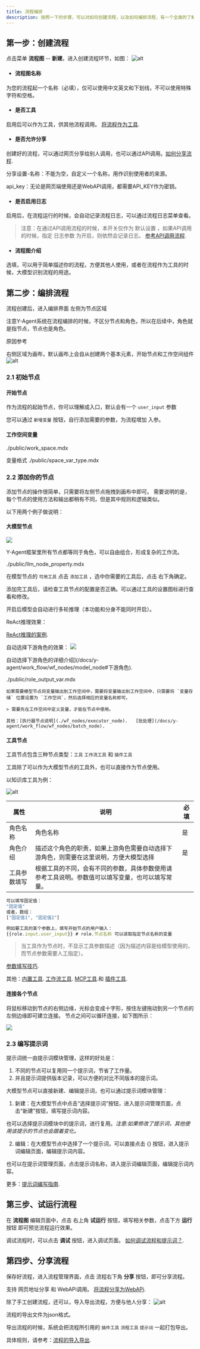```yaml
---
title: 流程编排
description: 按照一下的步骤，可以对如何创建流程，以及如何编排流程，有一个全面的了解。
---
```


## 第一步：创建流程

点击菜单 **流程图** -- **新建**，进入创建流程环节，如图：
![alt](./imgs/create_flow_dialog.png)

- #### 流程图名称

为您的流程起一个名称（必填），仅可以使用中文英文和下划线，不可以使用特殊字符和空格。
- #### 是否工具

启用后可以作为工具，供其他流程调用。 [将流程作为工具](/work_flow/wf_nodes/wf_tool_node).


- #### 是否允许分享
创建好的流程，可以通过网页分享给别人调用，也可以通过API调用。[如何分享流程](/docs/y-agent/work_flow/share_flow).

分享设置-名称：不能为空，自定义一个名称，用作识别使用者的来源。

api_key：无论是网页端使用还是WebAPI调用，都需要API_KEY作为密钥。

- #### 是否启用日志

启用后，在流程运行的时候，会自动记录流程日志，可以通过流程日志菜单查看。

> 注意：在通过API调用流程的时候，本开关仅作为 默认设置 ，如果API调用的时候，指定 日志参数 为开启，则依然会记录日志。
 [参考API调用流程](/docs/y-agent/work_flow/share_flow#通过代码调用流程).

- #### 流程图介绍

选填，可以用于简单描述你的流程，方便其他人使用，或者在流程作为工具的时候，大模型识别流程的用途。



## 第二步：编排流程

流程创建后，进入编排界面
左侧为节点区域

<Callout> 注意Y-Agent系统在流程编排的时候，不区分节点和角色，所以在后续中，角色就是指节点，节点也是角色。</Callout> 

原因参考

右侧区域为画布，默认画布上会自从创建两个基本元素，开始节点和工作空间组件
![alt](./imgs/work_flow_start_demo.png)

### 2.1 初始节点

#### 开始节点
作为流程的起始节点，你可以理解成入口，默认会有一个 `user_input` 参数

您可以通过 `新增变量` 按钮，自行添加需要的参数，为流程增加 入参。


#### 工作空间变量

<Accordions>
  <Accordion title="工作空间变量的详细说明">

<include>./public/work_space.mdx</include>

变量格式
<include>./public/space_var_type.mdx</include>

  </Accordion>
</Accordions>


### 2.2 添加你的节点
添加节点的操作很简单，只需要将左侧节点拖拽到画布中即可。
需要说明的是，每个节点的使用方法和输出都稍有不同，但是其中规则和逻辑类似。

以下用两个例子做说明：
#### 大模型节点

![](./imgs/big_model_node.png)

<Callout>Y-Agent框架里所有节点都等同于角色，可以自由组合，形成复杂的工作流。</Callout>

<Accordions>
  <Accordion title="大模型节点属性和填写说明">
  <include>./public/llm_node_property.mdx</include>

  </Accordion>
  
  <Accordion title="如何为大模型添加工具？">

在模型节点的 `可用工具` 点击 `添加工具` ，选中你需要的工具后，点击 右下角确定。

添加完工具后，请检查工具节点的配置是否正确。可以通过工具的设置图标进行查看和修改。

  </Accordion>
  
  <Accordion title="如何开启ReAct推理？">

开启后模型会自动进行多轮推理（本功能和分身不能同时开启）。

ReAct推理效果：

[ReAct推理的案例](/docs/y-agent/quick_start#例子4使用react).

  </Accordion>
  
  <Accordion title="如何开启自动选择下游角色？">

 
自动选择下游角色的效果：
![](./imgs/demo2-2.png)

自动选择下游角色的详细介绍](/docs/y-agent/work_flow/wf_nodes/model_node#下游角色).

  </Accordion>
  
  <Accordion title="角色自身如何输出变量？" id="role_output_var">

<include>./public/role_output_var.mdx</include>

  </Accordion>
  
  <Accordion title="如何输出变量到工作空间？">

    如果需要模型节点将变量输出到工作空间中，需要将变量输出到工作空间中，只需要将 `变量存储` 位置设置为 `工作空间`，然后选择相应的变量名称即可。

    > 需要先在工作空间中定义变量，才能在节点中使用。


  </Accordion>
</Accordions>

    其他：[执行器节点说明](./wf_nodes/executor_node).   [批处理](/docs/y-agent/work_flow/wf_nodes/batch_node).

#### 工具节点
工具节点包含三种节点类型：`工具` `工作流工具` 和 `插件工具`

工具除了可以作为大模型节点的工具外，也可以直接作为节点使用。

以知识库工具为例：

![alt](./imgs/kb_retriever_tool.png)


<Accordions>
  <Accordion title="工具节点的属性说明">

| 属性 | 说明 | 必填 |
| --- | --- | --- |
| 角色名称 | 角色名称 | 是 |
| 角色介绍 | 描述这个角色的职责，如果上游角色需要自动选择下游角色，则需要在这里说明，方便大模型选择 | 是 |
| 工具参数填写 | 根据工具的不同，会有不同的参数，具体参数使用请参考工具说明。参数值可以填写变量，也可以填写常量。 |   |

  </Accordion>
  
  <Accordion title="如何为工具节点添加参数？">

```js tab="填写固定参数"
可以填写固定值：
"固定值"
或者，数组：
["固定值1", "固定值2"]
```
```js tab="填写变量参数"
例如要工具的某个参数上，填写开始节点的用户输入：
{{role.input.user_input}} # role.节点名称 可以读取指定节点名称的变量
```

> 当工具作为节点时，不显示工具参数描述（因为描述内容是给模型使用的，而节点参数需要人工指定）。

[参数填写技巧](/docs/y-agent/work_flow/wf_nodes/tool_setting#填写参数值的具体说明).

  </Accordion>
</Accordions>


其他：[内置工具](/docs/y-agent/work_flow/wf_nodes/df_tool_node). [工作流工具](/docs/y-agent/work_flow/wf_nodes/wf_tool_node). 
[MCP工具](/docs/y-agent/work_flow/wf_nodes/mcp_tool_node).和 [插件工具](/docs/y-agent/work_flow/wf_nodes/webapi_tool_node).

#### 连接各个节点

将鼠标移动到节点的右侧边缘，光标会变成十字形，按住左键拖动到另一个节点的左侧边缘即可建立连接。
节点之间可以循环连接，如下图所示：

![](../../imgs/flow_chart.png)

### 2.3 编写提示词
提示词统一由提示词模块管理，这样的好处是：


1. 不同的节点可以复用同一个提示词，节省了工作量。
2. 并且提示词提供版本记录，可以方便的对比不同版本的提示词。


<Accordions>
  <Accordion title="新建 或者 编辑提示词">

大模型节点可以直接新建、编辑提示词，也可以通过提示词模块管理：

1. 新建：在大模型节点中点击“选择提示词”按钮，进入提示词管理页面，点击“新建”按钮，填写提示词内容。

也可以选择提示词模块中的提示词，进行复用。*注意:如果修改了提示词，其他使用该提示的节点也会跟着变化。*

2.  编辑：在大模型节点中选择了一个提示词，可以直接点击 {<PenLine  className="inline-flex items-center gap-1.5 text-sm text-fd-muted-foreground size-4 text-fd-muted-foreground" />} 按钮，进入提示词编辑页面，编辑提示词内容。

也可以在提示词管理页面，点击提示词名称，进入提示词编辑页面，编辑提示词内容。

  </Accordion>
</Accordions>

更多：[提示词编写指南](prompt_guide.mdx).

## 第三步、试运行流程

在 **流程图** 编辑页面中，点击 右上角 **试运行** 按钮，填写相关参数，点击下方 **运行** 按钮 即可预览流程运行效果。

调试流程时，可以点击 **调试** 按钮，进入调试页面。  [如何调试流程和提示词？](./debug_flow.mdx).





## 第四步、分享流程

保存好流程，进入流程管理界面，点击 流程右下角 **分享** 按钮，即可分享流程。

支持 网页地址分享 和 WebAPi调用。 [将流程分享为WebAPi](/docs/y-agent/work_flow/share_flow).


<Accordions>
  <Accordion title="流程的导入导出">

除了手工创建流程，还可以，导入导出流程，方便与他人分享：
![alt](./imgs/work_flow_edit.png)

流程的导出文件为json格式。

导出流程的时候，系统会把流程所引用的 `插件工具` `流程工具` `提示词` 一起打包导出。

具体规则，请参考：[流程的导入导出](/docs/y-agent/work_flow/import_export_wf).

  </Accordion>
</Accordions>

